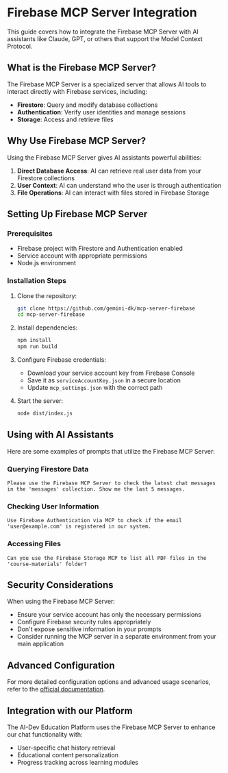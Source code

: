 # Firebase MCP Server Integration

This guide covers how to integrate the Firebase MCP Server with AI assistants like Claude, GPT, or others that support the Model Context Protocol.

## What is the Firebase MCP Server?

The Firebase MCP Server is a specialized server that allows AI tools to interact directly with Firebase services, including:

- **Firestore**: Query and modify database collections
- **Authentication**: Verify user identities and manage sessions
- **Storage**: Access and retrieve files

## Why Use Firebase MCP Server?

Using the Firebase MCP Server gives AI assistants powerful abilities:

1. **Direct Database Access**: AI can retrieve real user data from your Firestore collections
2. **User Context**: AI can understand who the user is through authentication
3. **File Operations**: AI can interact with files stored in Firebase Storage

## Setting Up Firebase MCP Server

### Prerequisites

- Firebase project with Firestore and Authentication enabled
- Service account with appropriate permissions
- Node.js environment

### Installation Steps

1. Clone the repository:
   ```bash
   git clone https://github.com/gemini-dk/mcp-server-firebase
   cd mcp-server-firebase
   ```

2. Install dependencies:
   ```bash
   npm install
   npm run build
   ```

3. Configure Firebase credentials:
   - Download your service account key from Firebase Console
   - Save it as `serviceAccountKey.json` in a secure location
   - Update `mcp_settings.json` with the correct path

4. Start the server:
   ```bash
   node dist/index.js
   ```

## Using with AI Assistants

Here are some examples of prompts that utilize the Firebase MCP Server:

### Querying Firestore Data

```
Please use the Firebase MCP Server to check the latest chat messages in the 'messages' collection. Show me the last 5 messages.
```

### Checking User Information

```
Use Firebase Authentication via MCP to check if the email 'user@example.com' is registered in our system.
```

### Accessing Files

```
Can you use the Firebase Storage MCP to list all PDF files in the 'course-materials' folder?
```

## Security Considerations

When using the Firebase MCP Server:

- Ensure your service account has only the necessary permissions
- Configure Firebase security rules appropriately
- Don't expose sensitive information in your prompts
- Consider running the MCP server in a separate environment from your main application

## Advanced Configuration

For more detailed configuration options and advanced usage scenarios, refer to the [official documentation](https://github.com/gemini-dk/mcp-server-firebase).

## Integration with our Platform

The AI-Dev Education Platform uses the Firebase MCP Server to enhance our chat functionality with:

- User-specific chat history retrieval
- Educational content personalization
- Progress tracking across learning modules 